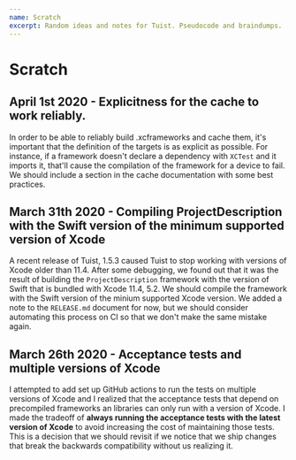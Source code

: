 ```yaml
---
name: Scratch
excerpt: Random ideas and notes for Tuist. Pseudocode and braindumps.
---
```


# Scratch

## April 1st 2020 - Explicitness for the cache to work reliably.

In order to be able to reliably build .xcframeworks and cache them, it's important that the definition of the targets is as explicit as possible. For instance, if a framework doesn't declare a dependency with `XCTest` and it imports it, that'll cause the compilation of the framework for a device to fail. We should include a section in the cache documentation with some best practices.

## March 31th 2020 - Compiling ProjectDescription with the Swift version of the minimum supported version of Xcode

A recent release of Tuist, 1.5.3 caused Tuist to stop working with versions of Xcode older than 11.4. After some debugging, we found out that it was the result of building the `ProjectDescription` framework with the version of Swift that is bundled with Xcode 11.4, 5.2. We should compile the framework with the Swift version of the minium supported Xcode version. We added a note to the `RELEASE.md` document for now, but we should consider automating this process on CI so that we don't make the same mistake again.

## March 26th 2020 - Acceptance tests and multiple versions of Xcode

I attempted to add set up GitHub actions to run the tests on multiple versions of Xcode and I realized that the acceptance tests that depend on precompiled frameworks an libraries can only run with a version of Xcode.
I made the tradeoff of **always running the acceptance tests with the latest version of Xcode** to avoid increasing the cost of maintaining those tests.
This is a decision that we should revisit if we notice that we ship changes that break the backwards compatibility without us realizing it.
